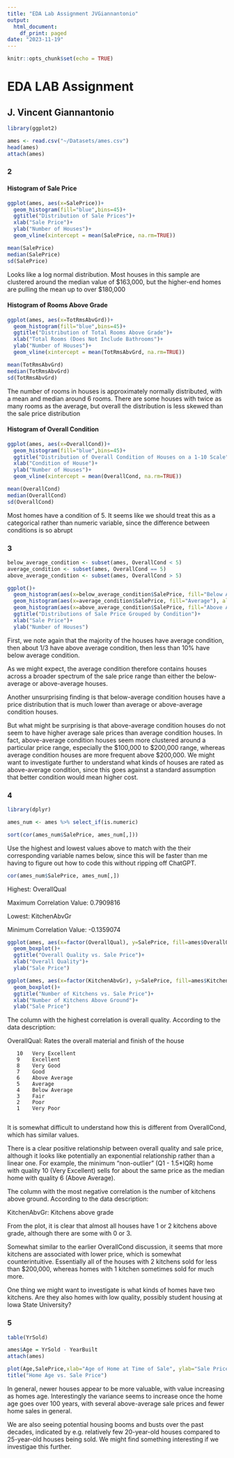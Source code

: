```yaml
---
title: "EDA Lab Assignment JVGiannantonio"
output:
  html_document:
    df_print: paged
date: "2023-11-19"
---
```


```r
knitr::opts_chunk$set(echo = TRUE)
```

# EDA LAB Assignment

## J. Vincent Giannantonio

```r
library(ggplot2)

ames <- read.csv("~/Datasets/ames.csv")
head(ames)
attach(ames)

```

### 2

#### Histogram of Sale Price

```r
ggplot(ames, aes(x=SalePrice))+ 
  geom_histogram(fill="blue",bins=45)+
  ggtitle("Distribution of Sale Prices")+
  xlab("Sale Price")+
  ylab("Number of Houses")+
  geom_vline(xintercept = mean(SalePrice, na.rm=TRUE))

```

```r
mean(SalePrice)
median(SalePrice)
sd(SalePrice)

```

Looks like a log normal distribution. Most houses in this sample are clustered around the median value of \$163,000, but the higher-end homes are pulling the mean up to over \$180,000

#### Histogram of Rooms Above Grade

```r
ggplot(ames, aes(x=TotRmsAbvGrd))+ 
  geom_histogram(fill="blue",bins=45)+
  ggtitle("Distribution of Total Rooms Above Grade")+
  xlab("Total Rooms (Does Not Include Bathrooms")+
  ylab("Number of Houses")+
  geom_vline(xintercept = mean(TotRmsAbvGrd, na.rm=TRUE))

```

```r
mean(TotRmsAbvGrd)
median(TotRmsAbvGrd)
sd(TotRmsAbvGrd)

```

The number of rooms in houses is approximately normally distributed, with a mean and median around 6 rooms. There are some houses with twice as many rooms as the average, but overall the distribution is less skewed than the sale price distribution

#### Histogram of Overall Condition

```r
ggplot(ames, aes(x=OverallCond))+ 
  geom_histogram(fill="blue",bins=45)+
  ggtitle("Distribution of Overall Condition of Houses on a 1-10 Scale")+
  xlab("Condition of House")+
  ylab("Number of Houses")+
  geom_vline(xintercept = mean(OverallCond, na.rm=TRUE))

```

```r
mean(OverallCond)
median(OverallCond)
sd(OverallCond)

```

Most homes have a condition of 5. It seems like we should treat this as a categorical rather than numeric variable, since the difference between conditions is so abrupt

### 3

```r
below_average_condition <- subset(ames, OverallCond < 5)
average_condition <- subset(ames, OverallCond == 5)
above_average_condition <- subset(ames, OverallCond > 5)

```

```r
ggplot()+ 
  geom_histogram(aes(x=below_average_condition$SalePrice, fill="Below Average"), alpha=0.5, bins=70)+
  geom_histogram(aes(x=average_condition$SalePrice, fill="Average"), alpha=0.3, bins=70)+
  geom_histogram(aes(x=above_average_condition$SalePrice, fill="Above Average"), alpha=0.5, bins=70)+
  ggtitle("Distributions of Sale Price Grouped by Condition")+
  xlab("Sale Price")+
  ylab("Number of Houses")

```

First, we note again that the majority of the houses have average condition, then about 1/3 have above average condition, then less than 10% have below average condition.

As we might expect, the average condition therefore contains houses across a broader spectrum of the sale price range than either the below-average or above-average houses.

Another unsurprising finding is that below-average condition houses have a price distribution that is much lower than average or above-average condition houses.

But what might be surprising is that above-average condition houses do not seem to have higher average sale prices than average condition houses. In fact, above-average condition houses seem more clustered around a particular price range, especially the \$100,000 to \$200,000 range, whereas average condition houses are more frequent above \$200,000. We might want to investigate further to understand what kinds of houses are rated as above-average condition, since this goes against a standard assumption that better condition would mean higher cost.

### 4

```r
library(dplyr)

ames_num <- ames %>% select_if(is.numeric)

sort(cor(ames_num$SalePrice, ames_num[,]))

```

Use the highest and lowest values above to match with the their corresponding variable names below, since this will be faster than me having to figure out how to code this without ripping off ChatGPT.


```r
cor(ames_num$SalePrice, ames_num[,])

```

Highest: OverallQual

Maximum Correlation Value: 0.7909816


Lowest: KitchenAbvGr

Minimum Correlation Value: -0.1359074


```r
ggplot(ames, aes(x=factor(OverallQual), y=SalePrice, fill=ames$OverallQual)) + 
  geom_boxplot()+
  ggtitle("Overall Quality vs. Sale Price")+
  xlab("Overall Quality")+
  ylab("Sale Price")

```

```r
ggplot(ames, aes(x=factor(KitchenAbvGr), y=SalePrice, fill=ames$KitchenAbvGr)) + 
  geom_boxplot()+
  ggtitle("Number of Kitchens vs. Sale Price")+
  xlab("Number of Kitchens Above Ground")+
  ylab("Sale Price")

```


The column with the highest correlation is overall quality. According to the data description:

OverallQual: Rates the overall material and finish of the house

       10   Very Excellent
       9    Excellent
       8    Very Good
       7    Good
       6    Above Average
       5    Average
       4    Below Average
       3    Fair
       2    Poor
       1    Very Poor
       

It is somewhat difficult to understand how this is different from OverallCond, which has similar values.

There is a clear positive relationship between overall quality and sale price, although it looks like potentially an exponential relationship rather than a linear one. For example, the minimum "non-outlier" (Q1 - 1.5\*IQR) home with quality 10 (Very Excellent) sells for about the same price as the median home with quality 6 (Above Average).

The column with the most negative correlation is the number of kitchens above ground. According to the data description:

KitchenAbvGr: Kitchens above grade

From the plot, it is clear that almost all houses have 1 or 2 kitchens above grade, although there are some with 0 or 3.

Somewhat similar to the earlier OverallCond discussion, it seems that more kitchens are associated with lower price, which is somewhat counterintuitive. Essentially all of the houses with 2 kitchens sold for less than \$200,000, whereas homes with 1 kitchen sometimes sold for much more.

One thing we might want to investigate is what kinds of homes have two kitchens. Are they also homes with low quality, possibly student housing at Iowa State University?




### 5

```r
table(YrSold)

```

```r
ames$Age = YrSold - YearBuilt
attach(ames)
```

```r
plot(Age,SalePrice,xlab="Age of Home at Time of Sale", ylab="Sale Price", col="forestgreen")
title("Home Age vs. Sale Price")

```

In general, newer houses appear to be more valuable, with value increasing as homes age. Interestingly the variance seems to increase once the home age goes over 100 years, with several above-average sale prices and fewer home sales in general.

We are also seeing potential housing booms and busts over the past decades, indicated by e.g. relatively few 20-year-old houses compared to 25-year-old houses being sold. We might find something interesting if we investigae this further.
